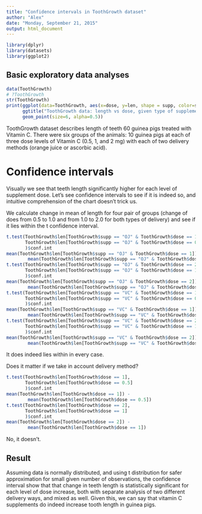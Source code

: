 ```yaml
---
title: "Confidence intervals in ToothGrowth dataset"
author: "Alex"
date: "Monday, September 21, 2015"
output: html_document
---
```



```r
library(dplyr)
library(datasets)
library(ggplot2)
```

## Basic exploratory data analyses

```r
data(ToothGrowth)
# ?ToothGrowth
str(ToothGrowth)
print(ggplot(data=ToothGrowth, aes(x=dose, y=len, shape = supp, color=supp)) +
      ggtitle("ToothGrowth data: length vs dose, given type of supplement") +              
      geom_point(size=6, alpha=0.5))
```

ToothGrowth dataset describes length of teeth 60 guinea pigs treated with
Vitamin C. There were six groups of the animals: 10 guinea pigs at each
of three dose levels of Vitamin C (0.5, 1, and 2 mg) with each of two delivery
methods (orange juice or ascorbic acid).

# Confidence intervals

Visually we see that teeth length significantly higher for each level of
supplement dose. Let's see confidence intervals to see if it is indeed so,
and intuitive comprehension of the chart doesn't trick us.

We calculate change in mean of length for four pair of groups (change of does from
0.5 to 1.0 and from 1.0 to 2.0 for both types of delivery) and see if it lies
within the t confidence interval.

```r
t.test(ToothGrowth$len[ToothGrowth$supp == "OJ" & ToothGrowth$dose == 1],
       ToothGrowth$len[ToothGrowth$supp == "OJ" & ToothGrowth$dose == 0.5]
       )$conf.int
mean(ToothGrowth$len[ToothGrowth$supp == "OJ" & ToothGrowth$dose == 1]) -
        mean(ToothGrowth$len[ToothGrowth$supp == "OJ" & ToothGrowth$dose == 0.5])
t.test(ToothGrowth$len[ToothGrowth$supp == "OJ" & ToothGrowth$dose == 2],
       ToothGrowth$len[ToothGrowth$supp == "OJ" & ToothGrowth$dose == 1]
       )$conf.int
mean(ToothGrowth$len[ToothGrowth$supp == "OJ" & ToothGrowth$dose == 2]) -
        mean(ToothGrowth$len[ToothGrowth$supp == "OJ" & ToothGrowth$dose == 1])
t.test(ToothGrowth$len[ToothGrowth$supp == "VC" & ToothGrowth$dose == 1],
       ToothGrowth$len[ToothGrowth$supp == "VC" & ToothGrowth$dose == 0.5]
       )$conf.int
mean(ToothGrowth$len[ToothGrowth$supp == "VC" & ToothGrowth$dose == 1]) -
        mean(ToothGrowth$len[ToothGrowth$supp == "VC" & ToothGrowth$dose == 0.5])
t.test(ToothGrowth$len[ToothGrowth$supp == "VC" & ToothGrowth$dose == 2],
       ToothGrowth$len[ToothGrowth$supp == "VC" & ToothGrowth$dose == 1]
       )$conf.int
mean(ToothGrowth$len[ToothGrowth$supp == "VC" & ToothGrowth$dose == 2]) -
        mean(ToothGrowth$len[ToothGrowth$supp == "VC" & ToothGrowth$dose == 1])
```

It does indeed lies within in every case.

Does it matter if we take in account delivery method?

```r
t.test(ToothGrowth$len[ToothGrowth$dose == 1],
       ToothGrowth$len[ToothGrowth$dose == 0.5]
       )$conf.int
mean(ToothGrowth$len[ToothGrowth$dose == 1]) -
        mean(ToothGrowth$len[ToothGrowth$dose == 0.5])
t.test(ToothGrowth$len[ToothGrowth$dose == 2],
       ToothGrowth$len[ToothGrowth$dose == 1]
       )$conf.int
mean(ToothGrowth$len[ToothGrowth$dose == 2]) -
        mean(ToothGrowth$len[ToothGrowth$dose == 1])
```

No, it doesn't.

## Result

Assuming data is normally distributed, and using t distribution for safer
approximation for small given number of observations, the confidence interval
show that that change in teeth length is statistically significant for each
level of dose increase, both with separate analysis of two different delivery
ways, and mixed as well. Given this, we can say that vitamin C supplements
do indeed increase tooth length in guinea pigs.